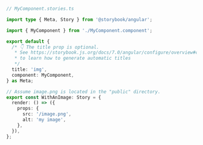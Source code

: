 ```ts
// MyComponent.stories.ts

import type { Meta, Story } from '@storybook/angular';

import { MyComponent } from './MyComponent.component';

export default {
  /* 👇 The title prop is optional.
   * See https://storybook.js.org/docs/7.0/angular/configure/overview#configure-story-loading
   * to learn how to generate automatic titles
   */
  title: 'img',
  component: MyComponent,
} as Meta;

// Assume image.png is located in the "public" directory.
export const WithAnImage: Story = {
  render: () => ({
    props: {
      src: '/image.png',
      alt: 'my image',
    },
  }),
};
```
